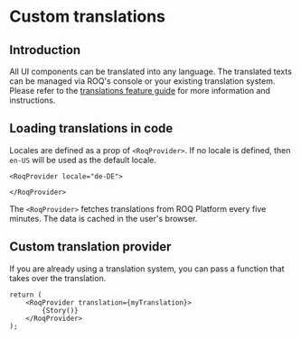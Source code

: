 
# Custom translations

## Introduction

All UI components can be translated into any language. The translated texts can be managed via ROQ's console or your
existing translation system. Please refer to the [translations feature guide](/feature-guides/notifications) for more 
information and instructions.

## Loading translations in code

Locales are defined as a prop of `<RoqProvider>`. If no locale is defined, then `en-US` will be used as the default
locale.

```tsx
<RoqProvider locale="de-DE">

</RoqProvider>
```

The `<RoqProvider>` fetches translations from ROQ Platform every five minutes. The data is cached in the user's browser.

## Custom translation provider

If you are already using a translation system, you can pass a function that takes over the translation.

```tsx
return (
    <RoqProvider translation={myTranslation}>
        {Story()}
    </RoqProvider>
);
```